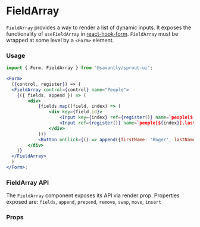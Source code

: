 
<Meta title="MDX|FieldArray" component={FieldArray} />

# FieldArray

`FieldArray` provides a way to render a list of dynamic inputs. It exposes the functionality of `useFieldArray` in [react-hook-form](https://react-hook-form.com/advanced-usage/#FieldArrays). `FieldArray` must be wrapped at some level by a `<Form>` element.

### Usage

```jsx
import { Form, FieldArray } from '@savantly/sprout-ui';

<Form>
  ({control, register}) => (
  <FieldArray control={control} name="People">
    {({ fields, append }) => (
        <div>
            {fields.map((field, index) => (
                <div key={field.id}>
                    <Input key={index} ref={register()} name=`people[${index}].firstName` value={field.firstName} />
                    <Input ref={register()} name=`people[${index}].lastName` value={field.lastName} />
                </div>
            ))}
            <Button onClick={() => append({firstName: 'Roger', lastName: 'Waters'})}>Append</Button>
        </div>
    )}
  </FieldArray>
  )
</Form>;
```

### FieldArray API

The `FieldArray` component exposes its API via render prop. Properties exposed are: `fields`, `append`, `prepend`, `remove`, `swap`, `move`, `insert`

### Props

<Props of={FieldArray} />
